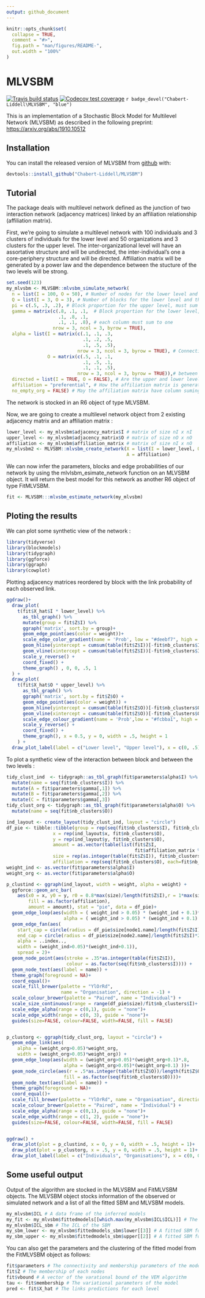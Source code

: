 ```yaml
---
output: github_document
---
```


<!-- README.md is generated from README.Rmd. Please edit that file -->

```r
knitr::opts_chunk$set(
  collapse = TRUE,
  comment = "#>",
  fig.path = "man/figures/README-",
  out.width = "100%"
)
```
# MLVSBM

<!-- badges: start -->
[![Travis build status](https://travis-ci.org/Chabert-Liddell/MLVSBM.svg?branch=master)](https://travis-ci.org/Chabert-Liddell/MLVSBM)
[![Codecov test coverage](https://codecov.io/gh/Chabert-Liddell/MLVSBM/branch/master/graph/badge.svg)](https://codecov.io/gh/Chabert-Liddell/MLVSBM?branch=master)
`r badge_devel("Chabert-Liddell\MLVSBM", "blue")`
<!-- badges: end -->

This is an implementation of a Stochastic Block Model for Multilevel Network (MLVSBM) 
as described in the following preprint: [https://arxiv.org/abs/1910.10512](https://arxiv.org/abs/1910.10512)

## Installation

You can install the released version of MLVSBM from [github](https://github.com) with:

```r
devtools::install_github("Chabert-Liddell/MLVSBM")
```

## Tutorial

The package deals with multilevel network defined as the junction of two 
interaction network (adjacency matrices) linked by an affiliation relationship (affiliation matrix).

First, we're going to simulate a multilevel network with 100 individuals and 3 clusters of individuals for the lower level and  50 organizations and 3 clusters for the upper level.
The inter-organizational level will have an assortative structure  and will be undirected, the inter-individual's one a core-periphery structure and will be directed.
Affiliation matrix will be generated by a power law and the dependence between the 
stucture of the two levels will be strong.

```r
set.seed(123)
my_mlvsbm <- MLVSBM::mlvsbm_simulate_network(
  n = list(I = 100, O = 50), # Number of nodes for the lower level and the upper level
  Q = list(I = 3, O = 3), # Number of blocks for the lower level and the upper level
  pi = c(.5, .3, .2), # Block proportion for the upper level, must sum to one
  gamma = matrix(c(.8, .1, .1,  # Block proportion for the lower level,
                   .1, .8, .1,
                   .1, .1, .8), # each column must sum to one
                 nrow = 3, ncol = 3, byrow = TRUE),  
  alpha = list(I = matrix(c(.1, .1, .3, 
                            .1, .2, .5,
                            .1, .5, .5), 
                          nrow = 3, ncol = 3, byrow = TRUE), # Connection matrix
               O = matrix(c(.5, .1, .1, 
                            .1, .5, .1,
                            .1, .1, .5), 
                          nrow = 3, ncol = 3, byrow = TRUE)),# between blocks
  directed = list(I = TRUE, O = FALSE), # Are the upper and lower level directed or not ?
  affiliation = "preferential", # How the affiliation matrix is generated
  no_empty_org = FALSE) # May the affiliation matrix have column suming to 0
```

The network is stocked in an R6 object of type MLVSBM.

Now, we are going to create a multilevel network object from 2 existing adjacency matrix 
and an affiliation matrix :
```r
lower_level <- my_mlvsbm$adjacency_matrix$I # matrix of size nI x nI
upper_level <- my_mlvsbm$adjacency_matrix$O # matrix of size nO x nO
affiliation <- my_mlvsbm$affiliation_matrix # matrix of size nI x nO
my_mlvsbm2 <- MLVSBM::mlvsbm_create_network(X = list(I = lower_level, O = upper_level),
                                            A = affiliation)
```

We can now infer the parameters, blocks and edge probabilities of our network by
using the mlvlsbm_esimate_network function on an MLVSBM object. It will return the 
best model for this network as another R6 object of type FitMLVSBM. 
```r
fit <- MLVSBM:::mlvsbm_estimate_network(my_mlvsbm)
```


## Ploting the results

We can plot some synthetic view of the network :

```r
library(tidyverse)
library(blockmodels)
library(tidygraph)
library(ggforce)
library(ggraph)
library(cowplot)
```

Plotting adjacency matrices reordered by block with the link probability of each observed link.

```r
ggdraw()+
  draw_plot(
    t(fit$X_hat$I * lower_level) %>% 
      as_tbl_graph() %>% 
      mutate(group = fit$Z$I) %>% 
      ggraph('matrix', sort.by = group)+
      geom_edge_point(aes(color = weight))+
      scale_edge_color_gradient(name = 'Prob', low = "#deebf7", high = "#08519c") +
      geom_hline(yintercept = cumsum(table(fit$Z$I))[-fit$nb_clusters$I]+.5) +
      geom_vline(xintercept = cumsum(table(fit$Z$I))[-fit$nb_clusters$I]+.5) +
      scale_y_reverse() +
      coord_fixed() +
      theme_graph() , 0, 0, .5, 1
  ) +
  draw_plot(
    t(fit$X_hat$O * upper_level) %>% 
      as_tbl_graph() %>% 
      ggraph('matrix', sort.by = fit$Z$O) +
      geom_edge_point(aes(color = weight)) +
      geom_hline(yintercept = cumsum(table(fit$Z$O))[-fit$nb_clusters$O]+.5) +
      geom_vline(xintercept = cumsum(table(fit$Z$O))[-fit$nb_clusters$O]+.5) +
      scale_edge_colour_gradient(name = 'Prob',low = "#fcbba1", high = "#67000d") +
      scale_y_reverse() +
      coord_fixed() + 
      theme_graph(), x = 0.5, y = 0, width = .5, height = 1  
    ) +
  draw_plot_label(label = c("Lower level", "Upper level"), x = c(0, .5), y = c(.9, .9))
```

To plot a synthetic view of the interaction between block and between the two levels :

```r

tidy_clust_ind  <- tidygraph::as_tbl_graph(fit$parameters$alpha$I) %>% 
  mutate(name = seq(fit$nb_clusters$I)) %>% 
  mutate(A = fit$parameters$gamma[,1]) %>% 
  mutate(B = fit$parameters$gamma[,2]) %>% 
  mutate(C = fit$parameters$gamma[,3])
tidy_clust_org <- tidygraph::as_tbl_graph(fit$parameters$alpha$O) %>% 
  mutate(name = seq(fit$nb_clusters$O))

ind_layout <- create_layout(tidy_clust_ind, layout = "circle")
df_pie <- tibble::tibble(group = rep(seq(fit$nb_clusters$I), fit$nb_clusters$O),
                 x = rep(ind_layout$x, fit$nb_clusters$O),
                 y = rep(ind_layout$y, fit$nb_clusters$O),
                 amount = as.vector(table(list(fit$Z$I, 
                                               fit$affiliation_matrix %*% fit$Z$O))),
                 size = rep(as.integer(table(fit$Z$I)), fit$nb_clusters$O),
                 affiliation = rep(seq(fit$nb_clusters$O), each=fit$nb_clusters$I))
weight_ind <- as.vector(fit$parameters$alpha$I)
weight_org <- as.vector(fit$parameters$alpha$O)

p_clustind <- ggraph(ind_layout, width = weight, alpha = weight) +
  ggforce::geom_arc_bar(
    aes(x0 = x, y0 = y, r0 = 0.8*max(size)/length(fit$Z$I),r = 1*max(size)/length(fit$Z$I),
        fill = as.factor(affiliation), 
        amount = amount), stat = "pie", data = df_pie)+
  geom_edge_loop(aes(width = ( weight_ind > 0.05) * (weight_ind + 0.1)*.8, 
                     alpha = ( weight_ind > 0.05) * (weight_ind + 0.1) ))+
  geom_edge_fan(aes(
    start_cap = circle(radius = df_pie$size[node1.name]/length(fit$Z$I)*25, "mm"),
    end_cap = circle(radius = df_pie$size[node2.name]/length(fit$Z$I)*25, "mm"),
    alpha = ..index.., 
    width = (weight_ind>0.05)*(weight_ind+0.1)), 
    spread = 2)+
  geom_node_point(aes(stroke = .35*as.integer(table(fit$Z$I)), 
                      colour = as.factor(seq(fit$nb_clusters$I)))) +
  geom_node_text(aes(label = name)) +
  theme_graph(foreground = NA)+
  coord_equal()+
  scale_fill_brewer(palette = "YlOrRd", 
                    name = "Organisation", direction = -1) +
  scale_colour_brewer(palette = "Paired", name = "Individual") +
  scale_size_continuous(range = range(df_pie$size)/fit$nb_clusters$I)+
  scale_edge_alpha(range = c(0,1), guide = "none")+
  scale_edge_width(range = c(0, 3), guide = "none")+
  guides(size=FALSE, colour=FALSE, width=FALSE, fill = FALSE)


p_clustorg <- ggraph(tidy_clust_org, layout = "circle") +
  geom_edge_link(aes(
    alpha = (weight_org>0.05)*weight_org, 
    width = (weight_org>0.05)*weight_org)) +
  geom_edge_loop(aes(width = (weight_org>0.05)*(weight_org+0.1)*.8, 
                     alpha = (weight_org>0.05)*(weight_org+0.1) ))+
  geom_node_circle(aes(r = .5*as.integer(table(fit$Z$O))/length(fit$Z$O),
                     fill = as.factor(seq(fit$nb_clusters$O))))+
  geom_node_text(aes(label = name)) +
  theme_graph(foreground = NA)+
  coord_equal()+
  scale_fill_brewer(palette = "YlOrRd", name = "Organisation", direction = -1) +
  scale_colour_brewer(palette = "Paired", name = "Individual") +
  scale_edge_alpha(range = c(0,1), guide = "none")+
  scale_edge_width(range = c(1, 2), guide = "none")+
  guides(size=FALSE, colour=FALSE, width=FALSE, fill = FALSE)


ggdraw() +
  draw_plot(plot = p_clustind, x = 0, y = 0, width = .5, height = 1)+
  draw_plot(plot = p_clustorg, x = .5, y = 0, width = .5, height = 1)+
  draw_plot_label(label = c("Individuals", "Organisations"), x = c(0, 0.5))
```

## Some useful output
Output of the algorithm are stocked in the MLVSBM and FitMLVSBM objects.
The MLVSBM object stocks information of the observed or simulated network and a
list of all the fitted SBM and MLVSBM models.
```r
my_mlvsbm$ICL # A data frame of the inferred models 
my_fit <- my_mlvsbm$fittedmodels[[which.max(my_mlvsbm$ICL$ICL)]] # The fitted model with index  the highest ICL
my_mlvsbm$ICL_sbm # The ICL of the SBM
my_sbm_lower <- my_mlvsbm$fittedmodels_sbm$lower[[3]] # A fitted SBM for the lower level with 3 blocks
my_sbm_upper <- my_mlvsbm$fittedmodels_sbm$upper[[2]] # A fitted SBM for the upper level with 2 blocks
```

You can also get the parameters and the clustering of the fitted model from the
FitMLVSBM object as follows:
```r
fit$parameters # The connectivity and membership parameters of the model
fit$Z # The membership of each nodes
fit$vbound # A vector of the varational bound of the VEM algorithm
tau <- fit$membership # The variational parameters of the model
pred <- fit$X_hat # The links predictions for each level
```
